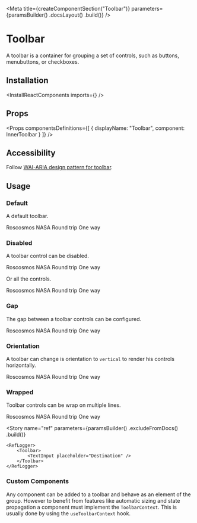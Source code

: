 
<Meta
    title={createComponentSection("Toolbar")}
    parameters={paramsBuilder()
        .docsLayout(<ReactComponentsLayout sourcePath="/packages/react-components/src/toolbar/src" />)
        .build()}
/>

# Toolbar

A toolbar is a container for grouping a set of controls, such as buttons, menubuttons, or checkboxes.

## Installation

<InstallReactComponents imports={<Imports />} />

## Props

<Props
    componentsDefinitions={[
        { displayName: "Toolbar", component: InnerToolbar }
    ]}
/>

## Accessibility

Follow [WAI-ARIA design pattern for toolbar](https://www.w3.org/TR/wai-aria-practices/#toolbar).

## Usage

### Default

A default toolbar.

<Preview>
    <Story name="default">
        <Toolbar align="center">
            <TextInput placeholder="Destination" />
            <RadioGroup>
                <Radio value="roscosmos">Roscosmos</Radio>
                <Radio value="nasa">NASA</Radio>
            </RadioGroup>
            <CheckboxGroup>
                <ToggleButton variant="outline" value="round-trip">Round trip</ToggleButton>
                <ToggleButton variant="outline" value="one-way">One way</ToggleButton>
            </CheckboxGroup>
        </Toolbar>
    </Story>
</Preview>

### Disabled

A toolbar control can be disabled.

<Preview>
    <Story name="disabled control">
        <Toolbar align="center">
            <TextInput placeholder="Destination" />
            <RadioGroup disabled>
                <Radio value="roscosmos">Roscosmos</Radio>
                <Radio value="nasa">NASA</Radio>
            </RadioGroup>
            <CheckboxGroup>
                <ToggleButton variant="outline" value="round-trip">Round trip</ToggleButton>
                <ToggleButton variant="outline" value="one-way">One way</ToggleButton>
            </CheckboxGroup>
        </Toolbar>
    </Story>
</Preview>

Or all the controls.

<Preview>
    <Story name="disabled toolbar">
        <Toolbar disabled align="center">
            <TextInput placeholder="Destination" />
            <RadioGroup>
                <Radio value="roscosmos">Roscosmos</Radio>
                <Radio value="nasa">NASA</Radio>
            </RadioGroup>
            <CheckboxGroup>
                <ToggleButton variant="outline" value="round-trip">Round trip</ToggleButton>
                <ToggleButton variant="outline" value="one-way">One way</ToggleButton>
            </CheckboxGroup>
        </Toolbar>
    </Story>
</Preview>

### Gap

The gap between a toolbar controls can be configured.

<Preview>
    <Story name="gap">
        <Toolbar gap={9} align="center">
            <TextInput placeholder="Destination" />
            <RadioGroup>
                <Radio value="roscosmos">Roscosmos</Radio>
                <Radio value="nasa">NASA</Radio>
            </RadioGroup>
            <CheckboxGroup>
                <ToggleButton variant="outline" value="round-trip">Round trip</ToggleButton>
                <ToggleButton variant="outline" value="one-way">One way</ToggleButton>
            </CheckboxGroup>
        </Toolbar>
    </Story>
</Preview>

### Orientation

A toolbar can change is orientation to `vertical` to render his controls horizontally.

<Preview>
    <Story name="orientation">
        <Toolbar orientation="vertical" align="start">
            <TextInput placeholder="Destination" />
            <RadioGroup>
                <Radio value="roscosmos">Roscosmos</Radio>
                <Radio value="nasa">NASA</Radio>
            </RadioGroup>
            <CheckboxGroup>
                <ToggleButton variant="outline" value="round-trip">Round trip</ToggleButton>
                <ToggleButton variant="outline" value="one-way">One way</ToggleButton>
            </CheckboxGroup>
        </Toolbar>
    </Story>
</Preview>

### Wrapped

Toolbar controls can be wrap on multiple lines.

<Preview>
    <Story name="wrap">
        <div style={{ width: "700px" }}>
            <Toolbar wrap align="center">
                <TextInput placeholder="Destination" />
                <RadioGroup>
                    <Radio value="roscosmos">Roscosmos</Radio>
                    <Radio value="nasa">NASA</Radio>
                </RadioGroup>
                <CheckboxGroup>
                    <ToggleButton variant="outline" value="round-trip">Round trip</ToggleButton>
                    <ToggleButton variant="outline" value="one-way">One way</ToggleButton>
                </CheckboxGroup>
            </Toolbar>
        </div>
    </Story>
</Preview>

<Story
    name="ref"
    parameters={paramsBuilder()
        .excludeFromDocs()
        .build()}
>
    <RefLogger>
        <Toolbar>
            <TextInput placeholder="Destination" />
        </Toolbar>
    </RefLogger>
</Story>

### Custom Components

Any component can be added to a toolbar and behave as an element of the group. However to benefit from features like automatic sizing and state propagation a component must implement the `ToolbarContext`. This is usually done by using the `useToolbarContext` hook.

<FilePreview filePath="/toolbar/stories/CustomComponent">
    <CustomToolbar />
</FilePreview>


